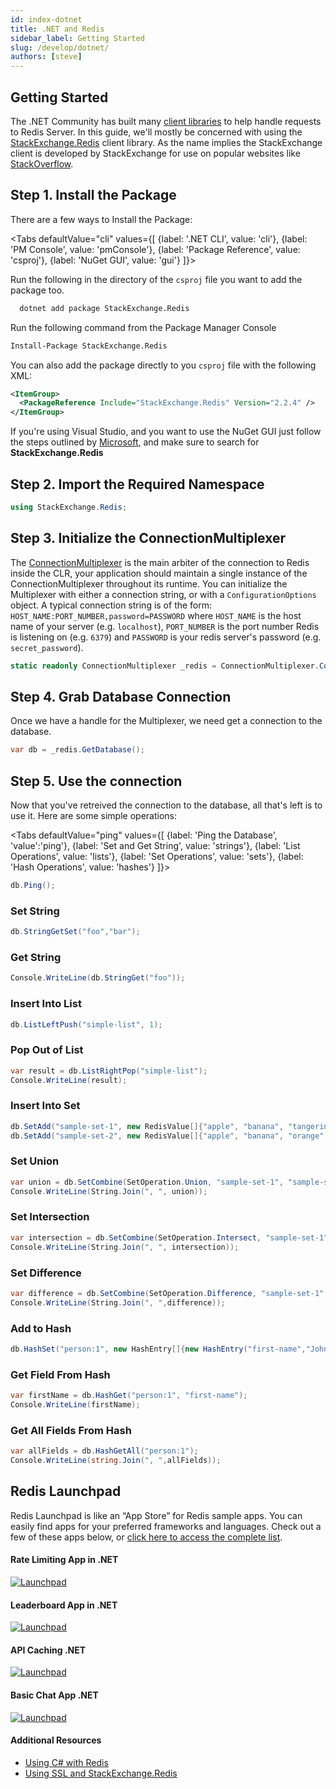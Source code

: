 ```yaml
---
id: index-dotnet
title: .NET and Redis
sidebar_label: Getting Started
slug: /develop/dotnet/
authors: [steve]
---
```



<Authors frontMatter={frontMatter} />

## Getting Started

The .NET Community has built many [client libraries](https://redis.io/clients#c-sharp) to help handle requests to Redis Server. In this guide, we'll mostly be concerned with using the [StackExchange.Redis](https://github.com/StackExchange/StackExchange.Redis) client library. As the name implies the StackExchange client is developed by StackExchange for use on popular websites like [StackOverflow](https://stackoverflow.com/).

## Step 1. Install the Package

There are a few ways to Install the Package:

<Tabs
  defaultValue="cli"
  values={[
    {label: '.NET CLI', value: 'cli'},
    {label: 'PM Console', value: 'pmConsole'},
    {label: 'Package Reference', value: 'csproj'},
    {label: 'NuGet GUI', value: 'gui'}
  ]}>
  <TabItem value="cli">

Run the following in the directory of the `csproj` file you want to add the package too.

```sh
  dotnet add package StackExchange.Redis
```

  </TabItem>
  <TabItem value="pmConsole">

Run the following command from the Package Manager Console

```sh
Install-Package StackExchange.Redis
```

  </TabItem>

  <TabItem value="csproj">

You can also add the package directly to you `csproj` file with the following XML:

```XML
<ItemGroup>
  <PackageReference Include="StackExchange.Redis" Version="2.2.4" />
</ItemGroup>
```

  </TabItem>

  <TabItem value="gui">

If you're using Visual Studio, and you want to use the NuGet GUI just follow the steps outlined by [Microsoft](https://docs.microsoft.com/en-us/nuget/consume-packages/install-use-packages-visual-studio), and make sure to search for **StackExchange.Redis**

  </TabItem>
</Tabs>

## Step 2. Import the Required Namespace

```csharp
using StackExchange.Redis;
```

## Step 3. Initialize the ConnectionMultiplexer

The [ConnectionMultiplexer](https://stackexchange.github.io/StackExchange.Redis/Basics) is the main arbiter of the connection to Redis inside the CLR, your application should maintain a single instance of the ConnectionMultiplexer throughout its runtime. You can initialize the Multiplexer with either a connection string, or with a `ConfigurationOptions` object. A typical connection string is of the form: `HOST_NAME:PORT_NUMBER,password=PASSWORD` where `HOST_NAME` is the host name of your server (e.g. `localhost`), `PORT_NUMBER` is the port number Redis is listening on (e.g. `6379`) and `PASSWORD` is your redis server's password (e.g. `secret_password`).

```csharp
static readonly ConnectionMultiplexer _redis = ConnectionMultiplexer.Connect($"{HOST_NAME}:{PORT_NUMBER},password={PASSWORD}");
```

## Step 4. Grab Database Connection

Once we have a handle for the Multiplexer, we need get a connection to the database.

```csharp
var db = _redis.GetDatabase();
```

## Step 5. Use the connection

Now that you've retreived the connection to the database, all that's left is to use it. Here are some simple operations:

<Tabs
  defaultValue="ping"
  values={[
    {label: 'Ping the Database', 'value':'ping'},
    {label: 'Set and Get String', value: 'strings'},
    {label: 'List Operations', value: 'lists'},
    {label: 'Set Operations', value: 'sets'},
    {label: 'Hash Operations', value: 'hashes'}
  ]}>

  <TabItem value='ping'>

```csharp
db.Ping();
```

  </TabItem>

  <TabItem value='strings'>

### Set String

```csharp
db.StringGetSet("foo","bar");
```

### Get String

```csharp
Console.WriteLine(db.StringGet("foo"));
```

  </TabItem>

  <TabItem value="lists">

### Insert Into List

```csharp
db.ListLeftPush("simple-list", 1);
```

### Pop Out of List

```csharp
var result = db.ListRightPop("simple-list");
Console.WriteLine(result);
```

  </TabItem>

  <TabItem value="sets">

### Insert Into Set

```csharp
db.SetAdd("sample-set-1", new RedisValue[]{"apple", "banana", "tangerine", "kiwi"});
db.SetAdd("sample-set-2", new RedisValue[]{"apple", "banana", "orange", "blueberries"});
```

### Set Union

```csharp
var union = db.SetCombine(SetOperation.Union, "sample-set-1", "sample-set-2");
Console.WriteLine(String.Join(", ", union));
```

### Set Intersection

```csharp
var intersection = db.SetCombine(SetOperation.Intersect, "sample-set-1", "sample-set-2");
Console.WriteLine(String.Join(", ", intersection));
```

### Set Difference

```csharp
var difference = db.SetCombine(SetOperation.Difference, "sample-set-1", "sample-set-2");
Console.WriteLine(String.Join(", ",difference));
```

  </TabItem>

  <TabItem value="hashes">

### Add to Hash

```csharp
db.HashSet("person:1", new HashEntry[]{new HashEntry("first-name","John"), new HashEntry("last-name","Smith")});
```

### Get Field From Hash

```csharp
var firstName = db.HashGet("person:1", "first-name");
Console.WriteLine(firstName);
```

### Get All Fields From Hash

```csharp
var allFields = db.HashGetAll("person:1");
Console.WriteLine(string.Join(", ",allFields));
```

  </TabItem>

</Tabs>

## Redis Launchpad

Redis Launchpad is like an “App Store” for Redis sample apps. You can easily find apps for your preferred frameworks and languages.
Check out a few of these apps below, or [click here to access the complete list](https://launchpad.redis.com).

<div class="row text--center">

<div class="col ">
<div className="ri-container">

#### Rate Limiting App in .NET

[![Launchpad](images/rate-limiting.png)](https://launchpad.redis.com/?id=project%3Abasic-redis-rate-limiting-demo-csharp-dot-net)

</div>
</div>
<div class="col">
<div className="ri-container">

#### Leaderboard App in .NET

[![Launchpad](images/leaderboard.png)](https://launchpad.redis.com/?id=project%3Abasic-redis-leaderboard-demo-dotnet)

</div>
</div>
</div>

<div class="row text--center">

<div class="col">
<div className="ri-container">

#### API Caching .NET

[![Launchpad](images/cachingMarketplace.png)](https://launchpad.redis.com/?id=project%3Abasic-caching-demo-csharpdotnet)

</div>
</div>

<div class="col">
<div className="ri-container">

#### Basic Chat App .NET

[![Launchpad](images/chatMarketplace.png)](https://launchpad.redis.com/?id=project%3Abasic-redis-chat-app-demo-dotnet)

</div>
</div>

</div>

#### Additional Resources

- [Using C# with Redis](https://docs.redis.com/latest/rs/references/client_references/client_csharp/)
- [Using SSL and StackExchange.Redis](https://docs.redis.com/latest/rs/references/client_references/client_csharp/)
